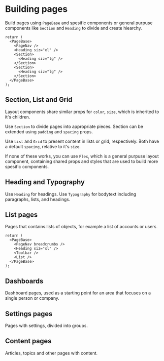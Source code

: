 
<Meta title="Page" />

# Building pages

Build pages using `PageBase` and spesific components or general purpuse components like `Section` and `Heading` to divide and create hiearchy.

```tsx
return (
  <PageBase>
    <PageNav />
    <Heading siz="xl" />
    <Section>
      <Heading siz="lg" />
    </Section>
    <Section>
      <Heading siz="lg" />
    </Section>
  </PageBase>
);
```

## Section, List and Grid

Layout components share similar props for `color`, `size`, which is inherited to it's children.

Use `Section` to divide pages into appropriate pieces. Section can be extended using `padding` and `spacing` props.

Use `List` and `Grid` to present content in lists or grid, respectively. Both have a default `spacing`, relative to it's `size`.

If none of these works, you can use `Flex`, which is a general purpuse layout component, containing shared props and styles that are used to build more spesific components.

## Heading and Typography

Use `Heading` for headings. Use `Typography` for bodytext including paragraphs, lists, and headings.

## List pages

Pages that contains lists of objects, for example a list of accounts or users.

```tsx
return (
  <PageBase>
    <PageNav breadcrumbs />
    <Heading siz="xl" />
    <Toolbar />
    <List />
  </PageBase>
);
```

## Dashboards

Dashboard pages, used as a starting point for an area that focuses on a single person or company.

## Settings pages

Pages with settings, divided into groups.

## Content pages

Articles, topics and other pages with content.

